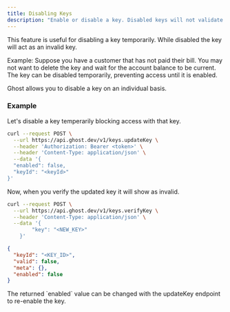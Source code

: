 ```yaml
---
title: Disabling Keys
description: "Enable or disable a key. Disabled keys will not validate."
---
```


This feature is useful for disabling a key temporarily. While disabled the key will act as an invalid key. 

Example:
Suppose you have a customer that has not paid their bill. You may not want to delete the key and wait for the account balance to be current. The key can be disabled temporarily, preventing access until it is enabled.

Ghost allows you to disable a key on an individual basis.

### Example

Let's disable a key temperarily blocking access with that key. 

```bash
curl --request POST \
  --url https://api.ghost.dev/v1/keys.updateKey \
  --header 'Authorization: Bearer <token>' \
  --header 'Content-Type: application/json' \
  --data '{
  "enabled": false,
  "keyId": "<keyId>"
}'
```

Now, when you verify the updated key it will show as invalid.

```bash
curl --request POST \
  --url https://api.ghost.dev/v1/keys.verifyKey \
  --header 'Content-Type: application/json' \
  --data '{
		"key": "<NEW_KEY>"
	}'
```


```json
{
  "keyId": "<KEY_ID>",
  "valid": false,
  "meta": {},
  "enabled": false
}
```

<Note>
  The returned `enabled` value can be changed with the updateKey endpoint to re-enable the key. 
</Note>
